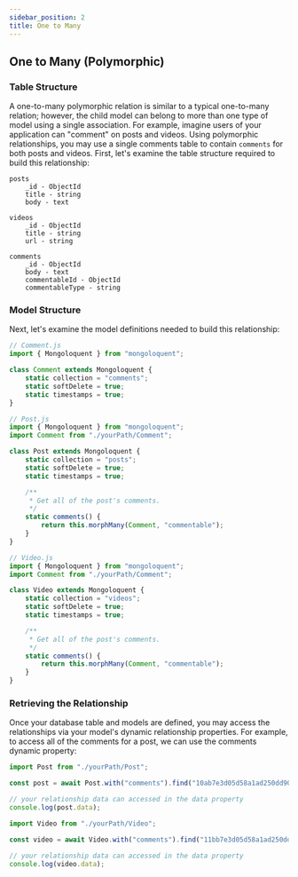 ```yaml
---
sidebar_position: 2
title: One to Many
---
```


## One to Many (Polymorphic)

### Table Structure

A one-to-many polymorphic relation is similar to a typical one-to-many relation; however, the child model can belong to more than one type of model using a single association. For example, imagine users of your application can "comment" on posts and videos. Using polymorphic relationships, you may use a single comments table to contain `comments` for both posts and videos. First, let's examine the table structure required to build this relationship:

```
posts
    _id - ObjectId
    title - string
    body - text

videos
    _id - ObjectId
    title - string
    url - string

comments
    _id - ObjectId
    body - text
    commentableId - ObjectId
    commentableType - string

```

### Model Structure

Next, let's examine the model definitions needed to build this relationship:

```javascript
// Comment.js
import { Mongoloquent } from "mongoloquent";

class Comment extends Mongoloquent {
	static collection = "comments";
	static softDelete = true;
	static timestamps = true;
}
```

```javascript
// Post.js
import { Mongoloquent } from "mongoloquent";
import Comment from "./yourPath/Comment";

class Post extends Mongoloquent {
	static collection = "posts";
	static softDelete = true;
	static timestamps = true;

	/**
	 * Get all of the post's comments.
	 */
	static comments() {
		return this.morphMany(Comment, "commentable");
	}
}
```

```javascript
// Video.js
import { Mongoloquent } from "mongoloquent";
import Comment from "./yourPath/Comment";

class Video extends Mongoloquent {
	static collection = "videos";
	static softDelete = true;
	static timestamps = true;

	/**
	 * Get all of the post's comments.
	 */
	static comments() {
		return this.morphMany(Comment, "commentable");
	}
}
```

### Retrieving the Relationship

Once your database table and models are defined, you may access the relationships via your model's dynamic relationship properties. For example, to access all of the comments for a post, we can use the comments dynamic property:

```javascript
import Post from "./yourPath/Post";

const post = await Post.with("comments").find("10ab7e3d05d58a1ad250dd90");

// your relationship data can accessed in the data property
console.log(post.data);
```

```javascript
import Video from "./yourPath/Video";

const video = await Video.with("comments").find("11bb7e3d05d58a1ad250dd99");

// your relationship data can accessed in the data property
console.log(video.data);
```
